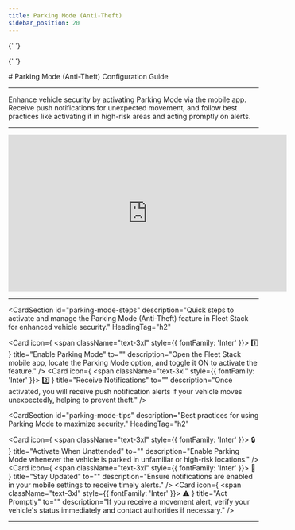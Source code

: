 ```yaml
---
title: Parking Mode (Anti-Theft)
sidebar_position: 20
---
```



<Head>
  <meta charSet="UTF-8" />
  <meta name="viewport" content="width=device-width, initial-scale=1.0" />
  <title>Parking Mode (Anti-Theft) Guide</title>
  <meta name="description" content="Learn how to activate and use the Parking Mode (Anti-Theft) feature in Fleet Stack to enhance vehicle security." />
  <meta name="keywords" content="Fleet Stack, parking mode, anti-theft, vehicle security, push notifications" />
  <meta name="author" content="Fleet Stack Team" />
  <meta name="robots" content="index, follow" />
  <link rel="canonical" href="https://docs.fleetstackglobal.com/web-application/parking-mode/" />
  
  <!-- Open Graph Metadata for social sharing -->
  <meta property="og:title" content="Parking Mode (Anti-Theft) Guide" />
  <meta property="og:description" content="Learn how to activate and use the Parking Mode (Anti-Theft) feature in Fleet Stack to enhance vehicle security." />
  <meta property="og:type" content="article" />
  <meta property="og:url" content="https://docs.fleetstackglobal.com/web-application/parking-mode/" />
  <meta property="og:image" content="https://fleetstackglobal.com/assets/img/Graphics/orginal/Stack01.png" />
  
  <!-- Twitter Card Metadata -->
  <meta name="twitter:card" content="summary_large_image" />
  <meta name="twitter:title" content="Parking Mode (Anti-Theft) Guide" />
  <meta name="twitter:description" content="Learn how to activate and use the Parking Mode (Anti-Theft) feature in Fleet Stack to enhance vehicle security." />
  <meta name="twitter:image" content="https://fleetstackglobal.com/assets/img/Graphics/orginal/Stack01.png" />

  <!-- Schema.org JSON-LD Markup -->

{' '}

<script type="application/ld+json">
  {`
      {
        "@context": "https://schema.org",
        "@type": "TechArticle",
        "mainEntityOfPage": {
          "@type": "WebPage",
          "@id": "https://docs.fleetstackglobal.com/web-application/parking-mode/"
        },
        "headline": "Parking Mode (Anti-Theft) Guide",
        "description": "Learn how to activate and use the Parking Mode (Anti-Theft) feature in Fleet Stack to enhance vehicle security.",
        "image": "https://fleetstackglobal.com/assets/img/Graphics/orginal/Stack01.png",
        "author": {
          "@type": "Organization",
          "name": "Fleet Stack"
        },
        "publisher": {
          "@type": "Organization",
          "name": "Fleet Stack",
          "logo": {
            "@type": "ImageObject",
            "url": "https://fleetstackglobal.com"
          }
        }
      }
    `}
</script>

  <!-- Q&A Schema -->

{' '}

<script type="application/ld+json">
  {`
      {
        "@context": "https://schema.org",
        "@type": "QAPage",
        "mainEntity": [
          {
            "@type": "Question",
            "name": "How do I enable Parking Mode in Fleet Stack?",
            "acceptedAnswer": {
              "@type": "Answer",
              "text": "Open the Fleet Stack mobile app, locate the Parking Mode option, and toggle it ON to activate the feature."
            }
          },
          {
            "@type": "Question",
            "name": "What happens when Parking Mode is activated?",
            "acceptedAnswer": {
              "@type": "Answer",
              "text": "Once activated, you will receive push notification alerts if your vehicle moves unexpectedly, helping to prevent theft."
            }
          },
          {
            "@type": "Question",
            "name": "When should I activate Parking Mode?",
            "acceptedAnswer": {
              "@type": "Answer",
              "text": "Enable Parking Mode whenever the vehicle is parked in unfamiliar or high-risk locations."
            }
          },
          {
            "@type": "Question",
            "name": "How do I ensure I receive notifications from the Parking Mode feature?",
            "acceptedAnswer": {
              "@type": "Answer",
              "text": "Ensure notifications are enabled in your mobile settings to receive timely alerts."
            }
          },
          {
            "@type": "Question",
            "name": "What should I do if I receive a movement alert?",
            "acceptedAnswer": {
              "@type": "Answer",
              "text": "If you receive a movement alert, verify your vehicle's status immediately and contact authorities if necessary."
            }
          }
        ]
      }
    `}
</script>

</Head>
# Parking Mode (Anti-Theft) Configuration Guide

---

Enhance vehicle security by activating Parking Mode via the mobile app. Receive push notifications for unexpected movement, and follow best practices like activating it in high-risk areas and acting promptly on alerts.

---

<div style={{ display: 'flex', justifyContent: 'center', marginTop: '20px' }}>
  <iframe
    width="560"
    height="315"
    src="https://www.youtube.com/embed/fi__Jybz05M?si=NgoBBiFRy9rHmJ2R"
    title="Parking Mode (Anti-Theft) Feature Tutorial"
    frameBorder="0"
    allow="accelerometer; autoplay; clipboard-write; encrypted-media; gyroscope; picture-in-picture"
    allowFullScreen
  ></iframe>
</div>

---

<CardSection
  id="parking-mode-steps"
  description="Quick steps to activate and manage the Parking Mode (Anti-Theft) feature in Fleet Stack for enhanced vehicle security."
  HeadingTag="h2"
>
  <Card
    icon={
      <span className="text-3xl" style={{ fontFamily: 'Inter' }}>
        1️⃣
      </span>
    }
    title="Enable Parking Mode"
    to=""
    description="Open the Fleet Stack mobile app, locate the Parking Mode option, and toggle it ON to activate the feature."
  />
  <Card
    icon={
      <span className="text-3xl" style={{ fontFamily: 'Inter' }}>
        2️⃣
      </span>
    }
    title="Receive Notifications"
    to=""
    description="Once activated, you will receive push notification alerts if your vehicle moves unexpectedly, helping to prevent theft."
  />
</CardSection>

<CardSection
  id="parking-mode-tips"
  description="Best practices for using Parking Mode to maximize security."
  HeadingTag="h2"
>
  <Card
    icon={
      <span className="text-3xl" style={{ fontFamily: 'Inter' }}>
        🔒
      </span>
    }
    title="Activate When Unattended"
    to=""
    description="Enable Parking Mode whenever the vehicle is parked in unfamiliar or high-risk locations."
  />
  <Card
    icon={
      <span className="text-3xl" style={{ fontFamily: 'Inter' }}>
        📱
      </span>
    }
    title="Stay Updated"
    to=""
    description="Ensure notifications are enabled in your mobile settings to receive timely alerts."
  />
  <Card
    icon={
      <span className="text-3xl" style={{ fontFamily: 'Inter' }}>
        ⚠️
      </span>
    }
    title="Act Promptly"
    to=""
    description="If you receive a movement alert, verify your vehicle's status immediately and contact authorities if necessary."
  />
</CardSection>

---

<head>
  <title>Parking Mode (Anti-Theft) Guide</title>
  <meta
    name="description"
    content="Learn how to activate and use the Parking Mode (Anti-Theft) feature in Fleet Stack to enhance vehicle security."
  />
</head>
